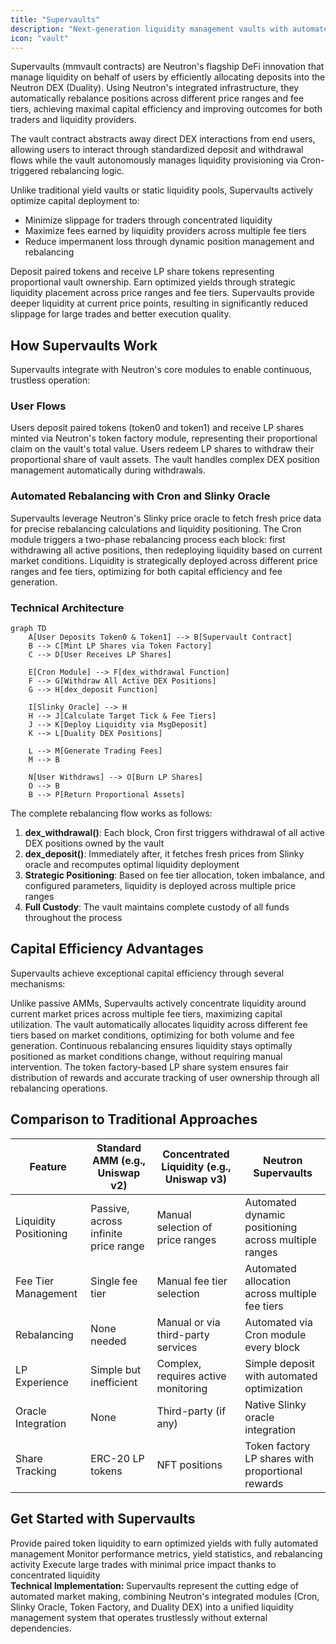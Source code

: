 ```yaml
---
title: "Supervaults"
description: "Next-generation liquidity management vaults with automated rebalancing and capital-efficient yield strategies"
icon: "vault"
---
```


Supervaults (mmvault contracts) are Neutron's flagship DeFi innovation that manage liquidity on behalf of users by efficiently allocating deposits into the Neutron DEX (Duality). Using Neutron's integrated infrastructure, they automatically rebalance positions across different price ranges and fee tiers, achieving maximal capital efficiency and improving outcomes for both traders and liquidity providers.

The vault contract abstracts away direct DEX interactions from end users, allowing users to interact through standardized deposit and withdrawal flows while the vault autonomously manages liquidity provisioning via Cron-triggered rebalancing logic.

Unlike traditional yield vaults or static liquidity pools, Supervaults actively optimize capital deployment to:

- Minimize slippage for traders through concentrated liquidity
- Maximize fees earned by liquidity providers across multiple fee tiers
- Reduce impermanent loss through dynamic position management and rebalancing

<CardGroup cols={2}>
  <Card title="For Liquidity Providers" icon="coins" iconType="duotone">
    Deposit paired tokens and receive LP share tokens representing proportional vault ownership. Earn optimized yields through strategic liquidity placement across price ranges and fee tiers.
  </Card>
  
  <Card title="For Traders" icon="chart-line" iconType="duotone">
    Supervaults provide deeper liquidity at current price points, resulting in significantly reduced slippage for large trades and better execution quality.
  </Card>
</CardGroup>

## How Supervaults Work

Supervaults integrate with Neutron's core modules to enable continuous, trustless operation:

### User Flows

<CardGroup cols={2}>
  <Card title="Deposit Process" icon="wallet" iconType="duotone">
    Users deposit paired tokens (token0 and token1) and receive LP shares minted via Neutron's token factory module, representing their proportional claim on the vault's total value.
  </Card>
  
  <Card title="Withdrawal Process" icon="money-bill-transfer" iconType="duotone">
    Users redeem LP shares to withdraw their proportional share of vault assets. The vault handles complex DEX position management automatically during withdrawals.
  </Card>
</CardGroup>

### Automated Rebalancing with Cron and Slinky Oracle

<CardGroup cols={3}>
  <Card title="Slinky Oracle Integration" icon="globe" iconType="duotone">
    Supervaults leverage Neutron's Slinky price oracle to fetch fresh price data for precise rebalancing calculations and liquidity positioning.
  </Card>
  
  <Card title="Two-Phase Rebalancing" icon="clock" iconType="duotone">
    The Cron module triggers a two-phase rebalancing process each block: first withdrawing all active positions, then redeploying liquidity based on current market conditions.
  </Card>
  
  <Card title="Multi-Tier Deployment" icon="layer-group" iconType="duotone">
    Liquidity is strategically deployed across different price ranges and fee tiers, optimizing for both capital efficiency and fee generation.
  </Card>
</CardGroup>

### Technical Architecture

```mermaid
graph TD
    A[User Deposits Token0 & Token1] --> B[Supervault Contract]
    B --> C[Mint LP Shares via Token Factory]
    C --> D[User Receives LP Shares]
    
    E[Cron Module] --> F[dex_withdrawal Function]
    F --> G[Withdraw All Active DEX Positions]
    G --> H[dex_deposit Function]
    
    I[Slinky Oracle] --> H
    H --> J[Calculate Target Tick & Fee Tiers]
    J --> K[Deploy Liquidity via MsgDeposit]
    K --> L[Duality DEX Positions]
    
    L --> M[Generate Trading Fees]
    M --> B
    
    N[User Withdraws] --> O[Burn LP Shares]
    O --> B
    B --> P[Return Proportional Assets]
```

The complete rebalancing flow works as follows:

1. **dex_withdrawal()**: Each block, Cron first triggers withdrawal of all active DEX positions owned by the vault
2. **dex_deposit()**: Immediately after, it fetches fresh prices from Slinky oracle and recomputes optimal liquidity deployment
3. **Strategic Positioning**: Based on fee tier allocation, token imbalance, and configured parameters, liquidity is deployed across multiple price ranges
4. **Full Custody**: The vault maintains complete custody of all funds throughout the process

## Capital Efficiency Advantages

Supervaults achieve exceptional capital efficiency through several mechanisms:

<CardGroup cols={2}>
  <Card title="Concentrated Liquidity Management" icon="layer-group" iconType="duotone">
    Unlike passive AMMs, Supervaults actively concentrate liquidity around current market prices across multiple fee tiers, maximizing capital utilization.
  </Card>
  
  <Card title="Automated Fee Tier Optimization" icon="chart-pie" iconType="duotone">
    The vault automatically allocates liquidity across different fee tiers based on market conditions, optimizing for both volume and fee generation.
  </Card>
  
  <Card title="Dynamic Rebalancing" icon="arrow-trend-up" iconType="duotone">
    Continuous rebalancing ensures liquidity stays optimally positioned as market conditions change, without requiring manual intervention.
  </Card>
  
  <Card title="Proportional Share System" icon="database" iconType="duotone">
    The token factory-based LP share system ensures fair distribution of rewards and accurate tracking of user ownership through all rebalancing operations.
  </Card>
</CardGroup>

## Comparison to Traditional Approaches

<div className="overflow-x-auto my-8">
  <table className="min-w-full border border-gray-300 dark:border-gray-700">
    <thead>
      <tr className="bg-gray-100 dark:bg-gray-800">
        <th className="p-3 text-left">Feature</th>
        <th className="p-3 text-left">Standard AMM (e.g., Uniswap v2)</th>
        <th className="p-3 text-left">Concentrated Liquidity (e.g., Uniswap v3)</th>
        <th className="p-3 text-left">Neutron Supervaults</th>
      </tr>
    </thead>
    <tbody>
      <tr className="border-t border-gray-300 dark:border-gray-700">
        <td className="p-3 font-medium">Liquidity Positioning</td>
        <td className="p-3">Passive, across infinite price range</td>
        <td className="p-3">Manual selection of price ranges</td>
        <td className="p-3">Automated dynamic positioning across multiple ranges</td>
      </tr>
      <tr className="border-t border-gray-300 dark:border-gray-700 bg-gray-50 dark:bg-gray-900">
        <td className="p-3 font-medium">Fee Tier Management</td>
        <td className="p-3">Single fee tier</td>
        <td className="p-3">Manual fee tier selection</td>
        <td className="p-3">Automated allocation across multiple fee tiers</td>
      </tr>
      <tr className="border-t border-gray-300 dark:border-gray-700">
        <td className="p-3 font-medium">Rebalancing</td>
        <td className="p-3">None needed</td>
        <td className="p-3">Manual or via third-party services</td>
        <td className="p-3">Automated via Cron module every block</td>
      </tr>
      <tr className="border-t border-gray-300 dark:border-gray-700 bg-gray-50 dark:bg-gray-900">
        <td className="p-3 font-medium">LP Experience</td>
        <td className="p-3">Simple but inefficient</td>
        <td className="p-3">Complex, requires active monitoring</td>
        <td className="p-3">Simple deposit with automated optimization</td>
      </tr>
      <tr className="border-t border-gray-300 dark:border-gray-700">
        <td className="p-3 font-medium">Oracle Integration</td>
        <td className="p-3">None</td>
        <td className="p-3">Third-party (if any)</td>
        <td className="p-3">Native Slinky oracle integration</td>
      </tr>
      <tr className="border-t border-gray-300 dark:border-gray-700 bg-gray-50 dark:bg-gray-900">
        <td className="p-3 font-medium">Share Tracking</td>
        <td className="p-3">ERC-20 LP tokens</td>
        <td className="p-3">NFT positions</td>
        <td className="p-3">Token factory LP shares with proportional rewards</td>
      </tr>
    </tbody>
  </table>
</div>

## Get Started with Supervaults

<CardGroup cols={3}>
  <Card title="Deposit Assets" icon="wallet" iconType="duotone">
    Provide paired token liquidity to earn optimized yields with fully automated management
  </Card>
  
  <Card title="View Analytics" icon="chart-column" iconType="duotone">
    Monitor performance metrics, yield statistics, and rebalancing activity
  </Card>
  
  <Card title="Trade with Low Slippage" icon="bolt" iconType="duotone">
    Execute large trades with minimal price impact thanks to concentrated liquidity
  </Card>
</CardGroup>

<div className="p-4 border-l-4 border-primary bg-primary/5 rounded my-6">
  <strong>Technical Implementation:</strong> Supervaults represent the cutting edge of automated market making, combining Neutron's integrated modules (Cron, Slinky Oracle, Token Factory, and Duality DEX) into a unified liquidity management system that operates trustlessly without external dependencies.
</div> 